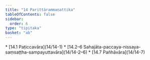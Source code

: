 ```yaml
---
title: "14 Parittārammaṇattika"
tableOfContents: false
sidebar:
  order: 6
type: "tipitaka"
basket: "ab"
---
```



<DynamicBreadcrumb />



<TableOfContents>
* [14.1 Paṭiccavāra](14/14-1)
* [14.2–6 Sahajāta-paccaya-nissaya-saṃsaṭṭha-sampayuttavāra](14/14-2–6)
* [14.7 Pañhāvāra](14/14-7)
</TableOfContents>